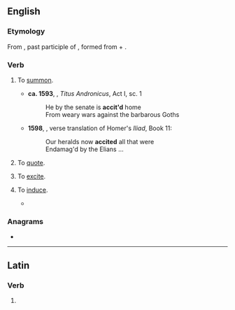 ==English==

===Etymology===
From {{etyl|la|en}} {{m|la|accitus}}, past participle of {{m|la|acciō||I call forth}}, formed from {{m|la|ad}} + {{m|la|cieō||summon, call}}.

{{rfp|en}}

===Verb===
{{en-verb|accit}}

# {{lb|en|transitive|obsolete}} To [[summon]].
#* '''ca. 1593''', {{w|William Shakespeare}}, ''Titus Andronicus'', Act I, sc. 1
#*: He by the senate is '''accit'd''' home
#*: From weary wars against the barbarous Goths
#* '''1598''', {{w|George Chapman}}, verse translation of Homer's ''Iliad'', Book 11:
#*: Our heralds now '''accited''' all that were
#*: Endamag'd by the Elians ...
# {{lb|en|transitive|obsolete}} To [[quote]].
# {{lb|en|transitive|obsolete}} To [[excite]].
# {{lb|en|transitive|obsolete}} To [[induce]].
#* {{quote-book|en|year=1600|author={{w|William Shakespeare}}|title=Henry IV Part 2|passage=And what '''accites''' your most worshipful thought to think so?}}

===Anagrams===
* {{anagrams|en|a=acceit|acetic}}

----

==Latin==

===Verb===
{{la-verb-form|accīte}}

# {{inflection of|la|acciō||2|p|pres|actv|impr}}